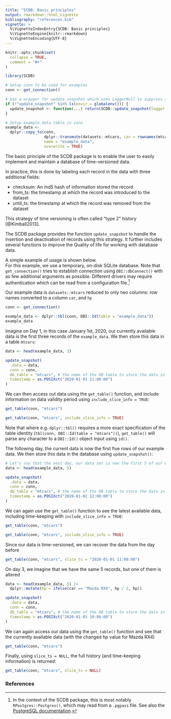 ```yaml
---
title: "SCDB: Basic principles"
output: rmarkdown::html_vignette
bibliography: "references.bib"
vignette: >
  %\VignetteIndexEntry{SCDB: Basic principles}
  %\VignetteEngine{knitr::rmarkdown}
  %\VignetteEncoding{UTF-8}
---
```


```r
knitr::opts_chunk$set(
  collapse = TRUE,
  comment = "#>"
)
```

```r
library(SCDB)
```

```r

# Setup conn to be used for examples
conn <- get_connection()

# Use a wrapper for update_snapshot which uses LoggerNull to suppress all logging
if (!"update_snapshot" %in% ls(envir = globalenv())) {
  update_snapshot <- function(...) return(SCDB::update_snapshot(logger = LoggerNull$new(), ...))
}

# Setup example_data table in conn
example_data <-
  dplyr::copy_to(conn,
                 dplyr::transmute(datasets::mtcars, car = rownames(mtcars), hp),
                 name = "example_data",
                 overwrite = TRUE)
```
The basic principle of the SCDB package is to enable the user to easily implement and maintain a database of
time-versioned data.

In practice, this is done by labeling each record in the data with three additional fields:

* checksum: An md5 hash of information stored the record
* from\_ts: the timestamp at which the record was introduced to the dataset
* until\_ts: the timestamp at which the record was removed from the dataset

This strategy of time versioning is often called "type 2" history [@Kimball2013].

The SCDB package provides the function `update_snapshot` to handle the insertion and deactivation of records using
this strategy.
It further includes several functions to improve the Quality of life for working with database data.

A simple example of usage is shown below.<br/>
For this example, we use a temporary, on-disk SQLite database.
Note that `get_connection()` tries to establish connection using `DBI::dbConnect()` with as few additional arguments
as possible.
Different drivers may require authentication which can be read from a configuration file.^[
In the context of the SCDB package, this is most notably `RPostgres::Postgres()`, which may read from a `.pgpass` file.
See also the [PostgreSQL documentation](https://www.postgresql.org/docs/current/libpq-pgpass.html).
]

Our example data is `datasets::mtcars` reduced to only two columns: row names converted to a column `car`, and `hp`
```r
conn <- get_connection()
```
```r
example_data <- dplyr::tbl(conn, DBI::Id(table = "example_data"))
example_data
```

Imagine on Day 1, in this case January 1st, 2020, our currently available data is the first three records of
the `example_data`.
We then store this data in a table `mtcars`:
```r
data <- head(example_data, 3)

update_snapshot(
  .data = data,
  conn = conn,
  db_table = "mtcars", # the name of the DB table to store the data in
  timestamp = as.POSIXct("2020-01-01 11:00:00")
)
```

We can then access out data using the `get_table()` function, and include information on data validity period using
`include_slice_info = TRUE`:
```r
get_table(conn, "mtcars")

get_table(conn, "mtcars", include_slice_info = TRUE)
```
Note that where e.g. `dplyr::tbl()` requires a more exact specification of the table identity
(`tbl(conn, DBI::Id(table = "mtcars"))`), `get_table()` will parse any character to a `DBI::Id()` object input
using `id()`.

The following day, the current data is now the first five rows of our example data.
We then store this data in the database using `update_snapshot()`:

```r
# Let's say that the next day, our data set is now the first 5 of our example data
data <- head(example_data, 5)

update_snapshot(
  .data = data,
  conn = conn,
  db_table = "mtcars", # the name of the DB table to store the data in
  timestamp = as.POSIXct("2020-01-02 12:00:00")
)
```
We can again use the `get_table()` function to see the latest available data, including time-keeping with
`include_slice_info = TRUE`:
```r
get_table(conn, "mtcars")

get_table(conn, "mtcars", include_slice_info = TRUE)
```

Since our data is time-versioned, we can recover the data from the day before
```r
get_table(conn, "mtcars", slice_ts = "2020-01-01 11:00:00")
```

On day 3, we imagine that we have the same 5 records, but one of them is altered

```r
data <- head(example_data, 5) |>
  dplyr::mutate(hp = ifelse(car == "Mazda RX4", hp / 2, hp))

update_snapshot(
  .data = data,
  conn = conn,
  db_table = "mtcars", # the name of the DB table to store the data in
  timestamp = as.POSIXct("2020-01-03 10:00:00")
)
```

We can again access our data using the `get_table()` function and see that the currently
available data (with the changed hp value for Mazda RX4)
```r
get_table(conn, "mtcars")
```

Finally, using `slice_ts = NULL`, the full history (and time-keeping information) is returned:
```r
get_table(conn, "mtcars", slice_ts = NULL)
```

### References
